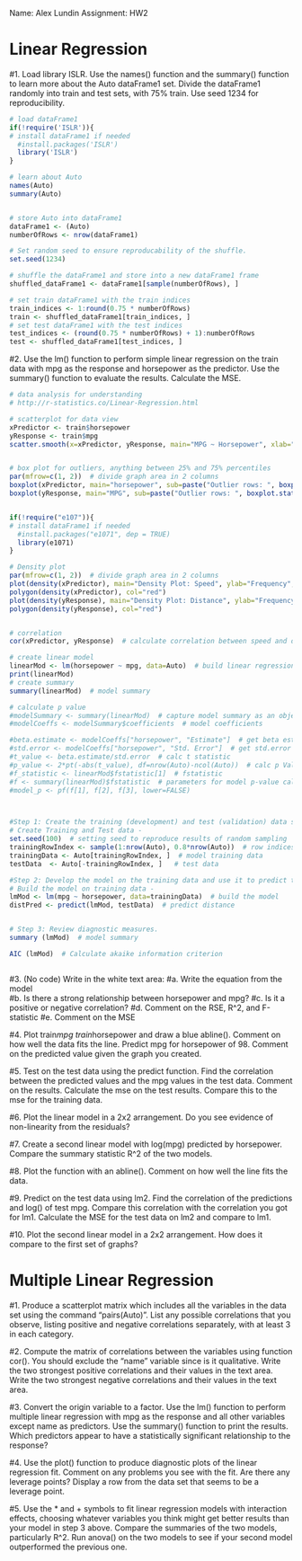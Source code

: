 Name: Alex Lundin
Assignment: HW2

# Linear Regression
#1.	Load library ISLR. Use the names() function and the summary() function to learn more about the Auto dataFrame1 set. Divide the dataFrame1 randomly into train and test sets, with 75% train. Use seed 1234 for reproducibility.
```r


# load dataFrame1
if(!require('ISLR')){
# install dataFrame1 if needed
  #install.packages('ISLR')  
  library('ISLR')
}

# learn about Auto
names(Auto)
summary(Auto)


# store Auto into dataFrame1
dataFrame1 <- (Auto)
numberOfRows <- nrow(dataFrame1)

# Set random seed to ensure reproducability of the shuffle.
set.seed(1234)

# shuffle the dataFrame1 and store into a new dataFrame1 frame
shuffled_dataFrame1 <- dataFrame1[sample(numberOfRows), ]

# set train dataFrame1 with the train indices
train_indices <- 1:round(0.75 * numberOfRows)
train <- shuffled_dataFrame1[train_indices, ]
# set test dataFrame1 with the test indices
test_indices <- (round(0.75 * numberOfRows) + 1):numberOfRows
test <- shuffled_dataFrame1[test_indices, ]

```




#2.	Use the lm() function to perform simple linear regression on the train data with mpg as the response and horsepower as the predictor. Use the summary() function to evaluate the results. Calculate the MSE.

```r
# data analysis for understanding
# http://r-statistics.co/Linear-Regression.html

# scatterplot for data view
xPredictor <- train$horsepower
yResponse <- train$mpg
scatter.smooth(x=xPredictor, yResponse, main="MPG ~ Horsepower", xlab="Horsepower", ylab="Mpg")  # scatterplot


# box plot for outliers, anything between 25% and 75% percentiles
par(mfrow=c(1, 2))  # divide graph area in 2 columns
boxplot(xPredictor, main="horsepower", sub=paste("Outlier rows: ", boxplot.stats(xPredictor)$out))  # box plot for 'speed'
boxplot(yResponse, main="MPG", sub=paste("Outlier rows: ", boxplot.stats(yResponse)$out))  # box plot for 'distance'


if(!require("e107")){
# install dataFrame1 if needed
  #install.packages("e1071", dep = TRUE)
  library(e1071)
}

# Density plot
par(mfrow=c(1, 2))  # divide graph area in 2 columns
plot(density(xPredictor), main="Density Plot: Speed", ylab="Frequency", sub=paste("Skewness:", round(e1071::skewness(xPredictor), 2)))  # density plot for 'speed'
polygon(density(xPredictor), col="red")
plot(density(yResponse), main="Density Plot: Distance", ylab="Frequency", sub=paste("Skewness:", round(e1071::skewness(yResponse), 2)))  # density plot for 'dist'
polygon(density(yResponse), col="red")


# correlation
cor(xPredictor, yResponse)  # calculate correlation between speed and distance 

# create linear model
linearMod <- lm(horsepower ~ mpg, data=Auto)  # build linear regression model on full data
print(linearMod)
# create summary
summary(linearMod)  # model summary

# calculate p value
#modelSummary <- summary(linearMod)  # capture model summary as an object
#modelCoeffs <- modelSummary$coefficients  # model coefficients

#beta.estimate <- modelCoeffs["horsepower", "Estimate"]  # get beta estimate for speed
#std.error <- modelCoeffs["horsepower", "Std. Error"]  # get std.error for speed
#t_value <- beta.estimate/std.error  # calc t statistic
#p_value <- 2*pt(-abs(t_value), df=nrow(Auto)-ncol(Auto))  # calc p Value
#f_statistic <- linearMod$fstatistic[1]  # fstatistic
#f <- summary(linearMod)$fstatistic  # parameters for model p-value calc
#model_p <- pf(f[1], f[2], f[3], lower=FALSE)



#Step 1: Create the training (development) and test (validation) data samples from original data.
# Create Training and Test data -
set.seed(100)  # setting seed to reproduce results of random sampling
trainingRowIndex <- sample(1:nrow(Auto), 0.8*nrow(Auto))  # row indices for training data
trainingData <- Auto[trainingRowIndex, ]  # model training data
testData  <- Auto[-trainingRowIndex, ]   # test data

#Step 2: Develop the model on the training data and use it to predict the distance on test data
# Build the model on training data -
lmMod <- lm(mpg ~ horsepower, data=trainingData)  # build the model
distPred <- predict(lmMod, testData)  # predict distance


# Step 3: Review diagnostic measures.
summary (lmMod)  # model summary

AIC (lmMod)  # Calculate akaike information criterion



```


#3.	(No code) Write in the white text area: 
#a.	Write the equation from the model  
#b.	Is there a strong relationship between horsepower and mpg? 
#c.	Is it a positive or negative correlation? 
#d.	Comment on the RSE, R^2, and F-statistic 
#e.	Comment on the MSE



#4.	Plot train$mpg~train$horsepower and draw a blue abline(). Comment on how well the data fits the line. Predict mpg for horsepower of 98. Comment on the predicted value given the graph you created.



#5.	Test on the test data using the predict function. Find the correlation between the predicted values and the mpg values in the test data. Comment on the results. Calculate the mse on the test results. Compare this to the mse for the training data. 



#6.	Plot the linear model in a 2x2 arrangement. Do you see evidence of non-linearity from the residuals?



#7.	Create a second linear model with log(mpg) predicted by horsepower. Compare the summary statistic R^2 of the two models. 



#8.	Plot the function with an abline(). Comment on how well the line fits the data.



#9.	Predict on the test data using lm2. Find the correlation of the predictions and log() of test mpg. Compare this correlation with the correlation you got for lm1. Calculate the MSE for the test data on lm2 and compare to lm1.



#10.	Plot the second linear model in a 2x2 arrangement. How does it compare to the first set of graphs?




# Multiple Linear Regression
#1.	Produce a scatterplot matrix which includes all the variables in the data set using the command "pairs(Auto)". List any possible correlations that you observe, listing positive and negative correlations separately, with at least 3 in each category.



#2.	Compute the matrix of correlations between the variables using function cor(). You should exclude the "name" variable since is it qualitative. Write the two strongest positive correlations and their values in the text area. Write the two strongest negative correlations and their values in the text area.



#3.	Convert the origin variable to a factor. Use the lm() function to perform multiple linear regression with mpg as the response and all other variables except name as predictors. Use the summary() function to print the results. Which predictors appear to have a statistically significant relationship to the response?



#4.	Use the plot() function to produce diagnostic plots of the linear regression fit. Comment on any problems you see with the fit. Are there any leverage points? Display a row from the data set that seems to be a leverage point. 



#5.	Use the * and + symbols to fit linear regression models with interaction effects, choosing whatever variables you think might get better results than your model in step 3 above. Compare the summaries of the two models, particularly R^2. Run anova() on the two models to see if your second model outperformed the previous one. 
